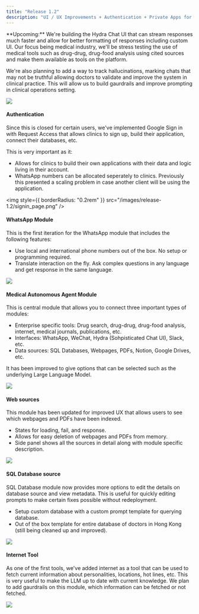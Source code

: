 ```yaml
---
title: "Release 1.2"
description: "UI / UX Improvements + Authentication + Private Apps for different users + Global Store of WhatsApp Numbers, and more."
---
```


<Tip>
  **Upcoming:** We're building the Hydra Chat UI that can stream responses much faster and allow for better formatting of responses including custom UI. Our focus being medical industry, we'll be stress testing the use of medical tools such as drug-drug, drug-food analysis using cited sources and make them available as tools on the platform.

We're also planning to add a way to track hallucinations, marking chats that may not be truthful allowing doctors to validate and improve the system in clinical practice. This will allow us to build gaurdrails and improve prompting in clinical operations setting.

</Tip>

<Frame caption='Interface for orchestrating autonomous agents in enterprises.'>
  <img style={{ borderRadius: "0.2rem" }} src="/images/release-1.2/cover.png" />
</Frame>




#### Authentication

Since this is closed for certain users, we've implemented Google Sign in with Request Access that allows clinics to sign up, build their application, connect their databases, etc.

This is very important as it:

- Allows for clinics to build their own applications with their data and logic living in their account.
- WhatsApp numbers can be allocated seperately to clinics. Previously this presented a scaling problem in case another client will be using the application.

<Frame>

  <img
    style={{ borderRadius: "0.2rem" }}
    src="/images/release-1.2/signin_page.png"
  />
 
</Frame>

#### WhatsApp Module

This is the first iteration for the WhatsApp module that includes the following features:

- Use local and international phone numbers out of the box. No setup or programming required.
- Translate interaction on the fly. Ask complex questions in any language and get response in the same language.

<Frame>
  <img
    style={{ borderRadius: "0.2rem" }}
    src="/images/whatsapp_release_1.2_3.png"
  />
</Frame>

#### Medical Autonomous Agent Module

This is central module that allows you to connect three important types of modules:

- Enterprise specific tools: Drug search, drug-drug, drug-food analysis, internet, medical journals, publications, etc.
- Interfaces: WhatsApp, WeChat, Hydra (Sohpisticated Chat UI), Slack, etc.
- Data sources: SQL Databases, Webpages, PDFs, Notion, Google Drives, etc.

It has been improved to give options that can be selected such as the underlying Large Language Model.

<Frame>
  <img
    style={{ borderRadius: "0.2rem" }}
    src="/images/autonomous_agent_release_1.2.png"
  />
</Frame>

#### Web sources

This module has been updated for improved UX that allows users to see which webpages and PDFs have been indexed.

- States for loading, fail, and response.
- Allows for easy deletion of webpages and PDFs from memory.
- Side panel shows all the sources in detail along with module specific description.

<Frame>
  <img
    style={{ borderRadius: "0.2rem" }}
    src="/images/release-1.2/websources.png"
  />
</Frame>

#### SQL Database source

SQL Database module now provides more options to edit the details on database source and view metadata. This is useful for quickly editing prompts to make certain fixes possible without redeployment.

- Setup custom database with a custom prompt template for querying database.
- Out of the box template for entire database of doctors in Hong Kong (still being cleaned up and improved).

<Frame>
  <img style={{ borderRadius: "0.2rem" }} src="/images/release-1.2/sql2.png" />
</Frame>

#### Internet Tool

As one of the first tools, we've added internet as a tool that can be used to fetch current information about personalities, locations, hot lines, etc. This is very useful to make the LLM up to date with current knowledge.
We plan to add gaurdrails on this module, which information can be fetched or not fetched.

<Frame>
  <img
    style={{ borderRadius: "0.2rem" }}
    src="/images/release-1.2/internet.png"
  />
</Frame>
